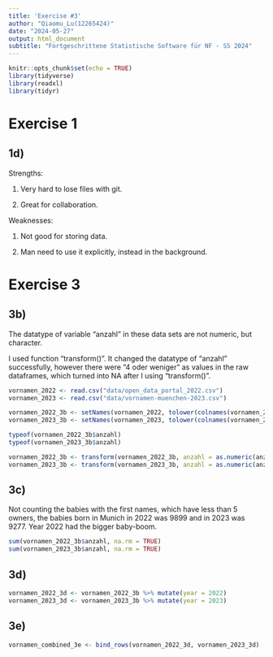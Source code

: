```yaml
---
title: 'Exercise #3'
author: "Qiaomu_Lu(12265424)"
date: "2024-05-27"
output: html_document
subtitle: "Fortgeschrittene Statistische Software für NF - SS 2024"
---
```


```r
knitr::opts_chunk$set(echo = TRUE)
library(tidyverse)
library(readxl)
library(tidyr)
```

# Exercise 1

## 1d)
Strengths: 

1. Very hard to lose files with git.

2. Great for collaboration.

Weaknesses: 

1. Not good for storing data.

2. Man need to use it explicitly, instead in the background.


# Exercise 3

## 3b)
The datatype of variable "anzahl" in these data sets are not numeric, but character.

I used function "transform()". It changed the datatype of "anzahl" successfully, however there were "4 oder weniger" as values in the raw dataframes, which turned into NA after I using "transform()".
```r
vornamen_2022 <- read.csv("data/open_data_portal_2022.csv")
vornamen_2023 <- read.csv("data/vornamen-muenchen-2023.csv")

vornamen_2022_3b <- setNames(vornamen_2022, tolower(colnames(vornamen_2022)))
vornamen_2023_3b <- setNames(vornamen_2023, tolower(colnames(vornamen_2023)))

typeof(vornamen_2022_3b$anzahl)
typeof(vornamen_2023_3b$anzahl)

vornamen_2022_3b <- transform(vornamen_2022_3b, anzahl = as.numeric(anzahl))
vornamen_2023_3b <- transform(vornamen_2023_3b, anzahl = as.numeric(anzahl))
```

## 3c)
Not counting the babies with the first names, which have less than 5 owners, the babies born in Munich in 2022 was 9899 and in 2023 was 9277. Year 2022 had the bigger baby-boom.
```r
sum(vornamen_2022_3b$anzahl, na.rm = TRUE)
sum(vornamen_2023_3b$anzahl, na.rm = TRUE)
```

## 3d)
```r
vornamen_2022_3d <- vornamen_2022_3b %>% mutate(year = 2022)
vornamen_2023_3d <- vornamen_2023_3b %>% mutate(year = 2023)
```

## 3e)
```r
vornamen_combined_3e <- bind_rows(vornamen_2022_3d, vornamen_2023_3d)
```

